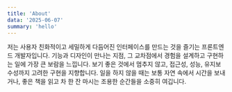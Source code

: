 ```yaml
---
title: 'About'
data: '2025-06-07'
summary: 'hello'
---
```


저는 사용자 친화적이고 세밀하게 다듬어진 인터페이스를 만드는 것을 즐기는 프론트엔드 개발자입니다.
기능과 디자인이 만나는 지점, 그 교차점에서 경험을 설계하고 구현하는 일에 가장 큰 보람을 느낍니다.
보기 좋은 것에서 멈추지 않고, 접근성, 성능, 유지보수성까지 고려한 구현을 지향합니다.
일을 하지 않을 때는 보통 자연 속에서 시간을 보내거나, 좋은 책을 읽고 차 한 잔 마시는 조용한 순간들을 소중히 여깁니다.

